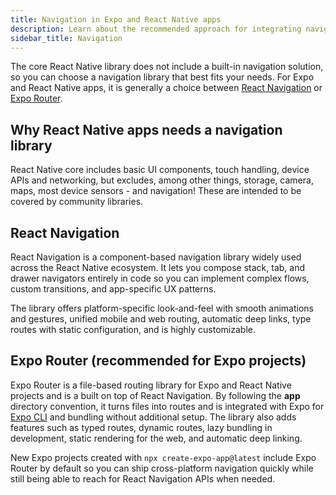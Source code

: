 ```yaml
---
title: Navigation in Expo and React Native apps
description: Learn about the recommended approach for integrating navigation in an Expo and React Native project.
sidebar_title: Navigation
---
```




The core React Native library does not include a built-in navigation solution, so you can choose a navigation library that best fits your needs. For Expo and React Native apps, it is generally a choice between [React Navigation](https://reactnavigation.org/) or [Expo Router](/router/introduction/).

## Why React Native apps needs a navigation library

React Native core includes basic UI components, touch handling, device APIs and networking, but excludes, among other things, storage, camera, maps, most device sensors - and navigation! These are intended to be covered by community libraries.

## React Navigation

React Navigation is a component-based navigation library widely used across the React Native ecosystem. It lets you compose stack, tab, and drawer navigators entirely in code so you can implement complex flows, custom transitions, and app-specific UX patterns.

The library offers platform-specific look-and-feel with smooth animations and gestures, unified mobile and web routing, automatic deep links, type routes with static configuration, and is highly customizable.

<BoxLink
  title="React Navigation: Getting started"
  description="Learn how to get started with React Navigation."
  Icon={BookOpen02Icon}
  href="https://reactnavigation.org/docs/getting-started"
/>

## Expo Router (recommended for Expo projects)

Expo Router is a file-based routing library for Expo and React Native projects and is a built on top of React Navigation. By following the **app** directory convention, it turns files into routes and is integrated with Expo for [Expo CLI](/more/expo-cli/) and bundling without additional setup. The library also adds features such as typed routes, dynamic routes, lazy bundling in development, static rendering for the web, and automatic deep linking.

New Expo projects created with `npx create-expo-app@latest` include Expo Router by default so you can ship cross-platform navigation quickly while still being able to reach for React Navigation APIs when needed.

<BoxLink
  title="Introduction to Expo Router"
  description="Expo Router is an open-source routing library for Universal React Native applications built with Expo."
  Icon={BookOpen02Icon}
  href="/router/introduction/"
/>

<BoxLink
  title="Installation"
  description="Learn how to quickly get started by creating a new project with Expo Router or adding the library to an existing project."
  Icon={BookOpen02Icon}
  href="/router/installation/"
/>

<BoxLink
  title="Core concepts"
  description="Learn about the core concepts of file-based routing in Expo."
  Icon={BookOpen02Icon}
  href="/router/basics/core-concepts/"
/>
